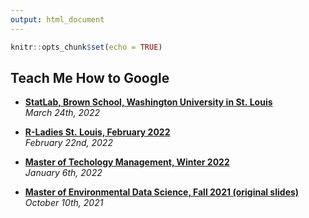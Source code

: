 ```yaml
---
output: html_document
---
```


```r
knitr::opts_chunk$set(echo = TRUE)
```

## **Teach Me How to Google**

* [**StatLab, Brown School, Washington University in St. Louis**](slides/WashUStatLab-2022-03-24.html)  
*March 24th, 2022*

* [**R-Ladies St. Louis, February 2022**](slides/RLadiesSTL-2022-02-22.html)  
*February 22nd, 2022*

* [**Master of Techology Management, Winter 2022**](slides/TMP-2022-01-06.html)  
*January 6th, 2022*

* [**Master of Environmental Data Science, Fall 2021 (original slides)**](slides/MEDS-2021-10-11.html)  
*October 10th, 2021*
